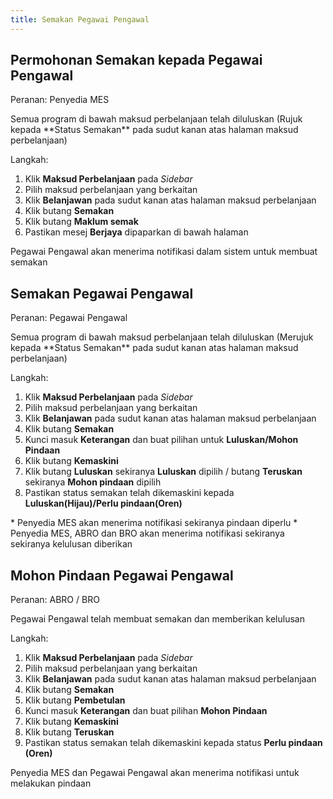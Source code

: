 ```yaml
---
title: Semakan Pegawai Pengawal
---
```


## Permohonan Semakan kepada Pegawai Pengawal
Peranan: Penyedia MES

<Callout title="Pra-syarat" type="warn">
Semua program di bawah maksud perbelanjaan telah diluluskan (Rujuk kepada **Status Semakan** pada sudut kanan atas halaman maksud perbelanjaan)
</Callout>

Langkah:
1. Klik **Maksud Perbelanjaan** pada *Sidebar*
2. Pilih maksud perbelanjaan yang berkaitan
3. Klik **Belanjawan** pada sudut kanan atas halaman maksud perbelanjaan
4. Klik butang **Semakan**  
5. Klik butang **Maklum semak**
6. Pastikan mesej **Berjaya** dipaparkan di bawah halaman

<Callout title="Outcome">
Pegawai Pengawal akan menerima notifikasi dalam sistem untuk membuat semakan 
</Callout>

## Semakan Pegawai Pengawal
Peranan: Pegawai Pengawal

<Callout title="Pra-syarat" type="warn">
Semua program di bawah maksud perbelanjaan telah diluluskan (Merujuk kepada **Status Semakan** pada sudut kanan atas halaman maksud perbelanjaan)
</Callout>

Langkah:
1. Klik **Maksud Perbelanjaan** pada *Sidebar*
2. Pilih maksud perbelanjaan yang berkaitan
3. Klik **Belanjawan** pada sudut kanan atas halaman maksud perbelanjaan
4. Klik butang **Semakan**  
5. Kunci masuk **Keterangan** dan buat pilihan untuk **Luluskan/Mohon Pindaan**
6. Klik butang **Kemaskini**
7. Klik butang **Luluskan** sekiranya **Luluskan** dipilih / butang **Teruskan** sekiranya **Mohon pindaan** dipilih
8. Pastikan status semakan telah dikemaskini kepada **Luluskan(Hijau)/Perlu pindaan(Oren)**

<Callout title="Outcome">
* Penyedia MES akan menerima notifikasi sekiranya pindaan diperlu
* Penyedia MES, ABRO dan BRO akan menerima notifikasi sekiranya sekiranya kelulusan diberikan
</Callout>

## Mohon Pindaan Pegawai Pengawal
Peranan: ABRO / BRO

<Callout title="Pra-syarat" type="warn">
Pegawai Pengawal telah membuat semakan dan memberikan kelulusan
</Callout>

Langkah:
1. Klik **Maksud Perbelanjaan** pada *Sidebar*
2. Pilih maksud perbelanjaan yang berkaitan
3. Klik **Belanjawan** pada sudut kanan atas halaman maksud perbelanjaan
4. Klik butang **Semakan**  
5. Klik butang **Pembetulan** 
6. Kunci masuk **Keterangan** dan buat pilihan **Mohon Pindaan**
7. Klik butang **Kemaskini**
8. Klik butang **Teruskan** 
9. Pastikan status semakan telah dikemaskini kepada status **Perlu pindaan (Oren)**

<Callout title="Outcome">
Penyedia MES dan Pegawai Pengawal akan menerima notifikasi untuk melakukan pindaan
</Callout>